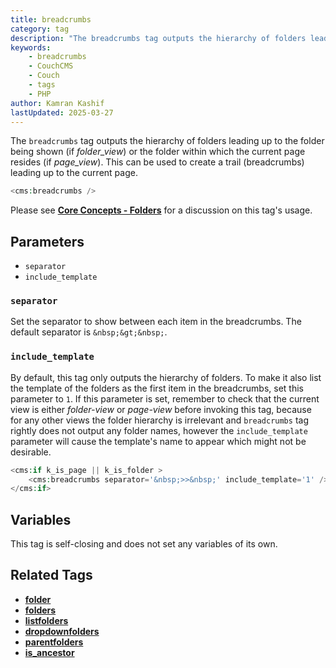 ```yaml
---
title: breadcrumbs
category: tag
description: "The breadcrumbs tag outputs the hierarchy of folders leading up to the current page or folder."
keywords:
    - breadcrumbs
    - CouchCMS
    - Couch
    - tags
    - PHP
author: Kamran Kashif
lastUpdated: 2025-03-27
---
```


The `breadcrumbs` tag outputs the hierarchy of folders leading up to the folder being shown (if _folder_view_) or the folder within which the current page resides (if _page_view_). This can be used to create a trail (breadcrumbs) leading up to the current page.

```php title="Basic Usage of breadcrumbs Tag"
<cms:breadcrumbs />
```

Please see [**Core Concepts - Folders**](../../concepts/folders.html) for a discussion on this tag's usage.

## Parameters

- `separator`
- `include_template`

### `separator`

Set the separator to show between each item in the breadcrumbs. The default separator is `&nbsp;&gt;&nbsp;`.

### `include_template`

By default, this tag only outputs the hierarchy of folders. To make it also list the template of the folders as the first item in the breadcrumbs, set this parameter to `1`. If this parameter is set, remember to check that the current view is either _folder-view_ or _page-view_ before invoking this tag, because for any other views the folder hierarchy is irrelevant and `breadcrumbs` tag rightly does not output any folder names, however the `include_template` parameter will cause the template's name to appear which might not be desirable.

```php title="Advanced Usage of breadcrumbs Tag"
<cms:if k_is_page || k_is_folder >
    <cms:breadcrumbs separator='&nbsp;>>&nbsp;' include_template='1' />
</cms:if>
```

## Variables

This tag is self-closing and does not set any variables of its own.

## Related Tags

- [**folder**](../folder.html)
- [**folders**](../folders.html)
- [**listfolders**](../listfolders.html)
- [**dropdownfolders**](../dropdownfolders.html)
- [**parentfolders**](../parentfolders.html)
- [**is_ancestor**](../is_ancestor.html)
